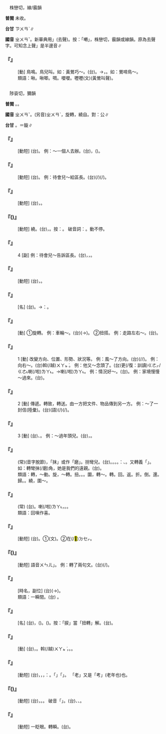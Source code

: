 
=={{ruby|囀|ㄓㄨㄢˇ}}==

　株戀切，線/霰韻

'''普閩''' 未收。

'''台甘''' <rt>ㄗㄨㄢˋ</rt>∥

'''國音''' <rt>ㄓㄨㄢˇ</rt>。新華典用{{ruby|「|ㄓㄨㄢˋ}}」(去聲)。按：「囀」，株戀切，霰韻或線韻。原為去聲字。可知念上聲{{ruby|「|ㄓㄨㄢˇ}}」是半邊音∥

    

==='''『{{ruby|囀|ㄓㄨㄢˇ}}』'''===
: [動] 鳥鳴。鳥兒叫。如：黃鶯巧～。(台){{ruby|鶯|ㄧㄥ}}{{ruby|仔|ㄚ}}{{ruby|聲|ㄒㄧㆩ}}{{ruby|嘰|ㄍㄧ}}{{ruby|哩|ㄌㄧ}}{{ruby|咕|ㄍㄧㄨㆷ}}{{ruby|嚕|ㄌㄧㄨ}}。→{{ruby|形|ㄏㄧㄥˊ}}{{ruby|容|ㄧㆲˊ}}{{ruby|轉|ㄗㄨㄢˋ}}{{ruby|折|ㄐㄧㄚㆵ}}，{{ruby|宛|ㄨㄢˋ}}{{ruby|轉|ㄗㄨㄢˋ}}{{ruby|丌|ㆤ}}{{ruby|聲|ㄒㄧㆩ}}{{ruby|音|ㄧㆬ}}。如：鶯啼鳥～。
:類語：啾。啾唧。啁。嚶嚶。嚦嚦(文)(黃鶯叫聲)。
:
    

=={{ruby|轉|ㄓㄨㄢˇ}}==

　陟袞切，獮韻

'''普閩''' {{ruby|(文)|ㄗㄨㄢˋ}}。{{ruby|(白)|ㄉㆭˋ}}。

'''國音''' <rt>ㄓㄨㄢˇ</rt>。(另音)<rt>ㄓㄨㄢˋ</rt>，旋轉，繞自{{ruby|轉|ㄓㄨㄢˋ}}。對：公{{ruby|轉|ㄓㄨㄢˇ}}∥

'''台甘''' {{ruby|(文)|ㄗㄨㄢˋ}}。{{ruby|(語)|ㄉㆭˋ}}{{ruby|。|ㆡㄨㄢˋ}}{{ruby|。|ㄗㄨㄣ˫}}＝鏇∥

    

==='''『{{ruby|轉|ㄓㄨㄢˇ}}{{ruby|託|ㄊㄨㄛ}}』'''===
: [動短] (台){{ruby|轉|ㄗㄨㄢˋ}}{{ruby|託|ㄊㆦㆶ}}。 例：～一個人去辦。(台){{ruby|換|ㄨㆩ˫}}{{ruby|一|ㄐㄧㆵ ͘}}{{ruby|手|ㄑㄧㄨˋ}}，{{ruby|另|ㄌㄧㄥ˫}}{{ruby|外|ㆣㄨㄚ˫}}{{ruby|拜|ㄅㄞ˪}}{{ruby|託|ㄊㆦㆶ}}{{ruby|一|ㄐㄧㆵ ͘}}{{ruby|個|ㆤˊ}}({{ruby|別|ㄅㄚㆵ ͘}}){{ruby|人|ㄌㄤˊ}}{{ruby|去|ㄎㄧ˪}}{{ruby|辦|ㄅㄢ˫}}。
    

==='''『{{ruby|轉|ㄓㄨㄢˇ}}{{ruby|告|ㄍㄠˋ}}』'''===
: [動短] (台){{ruby|轉|ㄗㄨㄢˋ}}{{ruby|告|ㄍㄜ˪}}。 例：待會兒～給區長。(台){{ruby|小|ㄒㄧㄜˋ}}{{ruby|停|ㄊㄧㄥˊ}}{{ruby|將|ㄐㄧㆲ}}{{ruby|汝|ㄌㄧˋ}}{{ruby|丌|ㆤ}}{{ruby|話|ㄨㆤ˫}}{{ruby|載|ㄉㄞ˫}}(/{{ruby|戴|ㄉㄞ˪}}){{ruby|事|ㄐㄧ˪}}(/{{ruby|事|ㄉㄞ˫}}{{ruby|情|ㄐㄧ˪}}){{ruby|間|ㄍㄢ˪}}{{ruby|接|ㄐㄧㄚㆴ}}{{ruby|轉|ㄗㄨㄢˋ}}{{ruby|去|ㄎㄧ˪}}{{ruby|付|ㄏㆦ˫}}{{ruby|區|ㄎㄨ}}{{ruby|長|ㄉㄧㆧˋ/ㄉㄧㆫˋ}}{{ruby|知|ㄗㄞ}}。
    

==='''『{{ruby|轉|ㄓㄨㄢˇ}}{{ruby|交|ㄐㄧㄠ}}』'''===
: [動短] (台){{ruby|轉|ㄗㄨㄢˋ}}{{ruby|交|ㄍㄠ}}，{{ruby|由|ㄧㄨˊ}}{{ruby|別|ㄅㄚㆵ ͘}}{{ruby|人|ㄌㄤˊ}}{{ruby|間|ㄍㄢ˪}}{{ruby|接|ㄐㄧㄚㆴ}}{{ruby|交|ㄍㄠ}}{{ruby|過|ㄍㄨㆤ˪/ㄍㆤ˪}}{{ruby|去|ㄎㄧ˪}}。
    

==='''『{{ruby|轉|ㄓㄨㄢˇ}}{{ruby|圈|ㄑㄩㄢ}}({{ruby|兒|ㄦ}})』'''===
: [動短] 繞。(台){{ruby|踅|ㄙㆤㆷ ͘}}{{ruby|箍|ㄎㆦ}}{{ruby|輪|ㄌㄧㄣ˪}}{{ruby|→|ㄌㄧㄣ}}，{{ruby|踅|ㄙㆤㆷ ͘}}{{ruby|圓|ㆪˊ}}{{ruby|箍|ㄎㆦ}}{{ruby|仔|ㄚ}}。按：{{ruby|輾|ㄌㄧㄢ˪}}{{ruby|→|ㄌㄧㄣ˪}}。 破音詞：{{ruby|轉|ㄓㄨㄢˋ}}{{ruby|圈|ㄑㄩㄢ}}{{ruby|兒|ㄦ}}。{{ruby|轉|ㄓㄨㄢˇ}}動不停。
    

==='''『{{ruby|轉|ㄓㄨㄢˇ}}』'''===
:4  [副] 例：待會兒～告訴區長。(台){{ruby|轉|ㄗㄨㄢˋ}}，{{ruby|表|ㄅㄧㄠˋ}}{{ruby|示|ㄒㄧ˫}}{{ruby|無|ㆠㄜˊ}}{{ruby|直|ㄉㄧㆵ ͘}}{{ruby|接|ㄐㄧㄚㆴ}}，{{ruby|經|ㄍㄧㄥ}}{{ruby|過|ㄍㄨㆤ˪/ㄍㆤ˪}}{{ruby|一|ㄐㄧㆵ ͘}}{{ruby|手|ㄑㄧㄨˋ}}{{ruby|傳|ㄊㄨㄢˊ}}{{ruby|話|ㄨㆤ˫}}。
    

==='''『{{ruby|轉|ㄓㄨㄢˇ}}{{ruby|播|ㄅㄛˋ}}』'''===
: [動短] (台){{ruby|轉|ㄗㄨㄢˋ}}{{ruby|播|ㄅㆦ˪}}，{{ruby|經|ㄍㄧㄥ}}{{ruby|由|ㄧㄨˊ}}{{ruby|另|ㄌㄧㄥ˫}}{{ruby|外|ㆣㄨㄚ˫}}{{ruby|一|ㄐㄧㆵ ͘}}{{ruby|個|ㆤˊ}}{{ruby|電|ㄉㄧㄢ˫}}{{ruby|台|ㄉㄞˊ}}{{ruby|播|ㄅㆦ˪}}{{ruby|出|ㄘㄨㆵ}}。
    

==='''『{{ruby|轉|ㄓㄨㄢˇ}}{{ruby|蓬|ㄆㄥˊ}}』'''===
: [名] (台){{ruby|蓬|ㄆㆲˊ}}{{ruby|草|ㄘㄠˋ}}{{ruby|到|ㄍㄠ˪}}{{ruby|秋|ㄑㄧㄨ}}{{ruby|天|ㄊㆪ}}{{ruby|枯|ㄍㆦ}}{{ruby|焦|ㄉㄚ}}{{ruby|隨|ㄙㄨㄧˊ}}{{ruby|風|ㄏㆲ}}{{ruby|四|ㄒㄧ˪}}{{ruby|界|ㄍㄨㆤ˪/ㄍㆤ˪}}{{ruby|亂|ㄌㄨㄢ˫}}{{ruby|亂|ㄌㄨㄢ˫}}{{ruby|飛|ㄅㆤ/ㄅㄨㆤ}}。→{{ruby|轉|ㄗㄨㄢˋ}}{{ruby|喻|ㆡㄨ˫/ㄌㄨ˫}}：{{ruby|境|ㄍㄧㄥˋ}}{{ruby|遇|ㆠㄨ˫/ㆣㄨ˫}}{{ruby|落|ㄌㆦㆶ ͘}}{{ruby|魄|ㄆㄧㆤㆶ}}。
    

==='''『{{ruby|轉|ㄓㄨㄢˇ}}{{ruby|動|ㄉㄨㄥˋ}}』'''===
: [動] ①旋轉。 例：車輪～。(台){{ruby|車|ㄑㄧㄚ}}{{ruby|輦|ㄌㄧㄢˋ}}{{ruby|踅|ㄙㆤㆷ ͘}}({{ruby|轉|ㄗㄨㄢˋ}}{{ruby|動|ㄉㄤ˫}}→){{ruby|轉|ㄉㄧㄣˋ}}{{ruby|動|ㄉㆲ˫}}。 ②扭搭。 例：走路左右～。(台){{ruby|行|ㄍㄧㆩˊ}}{{ruby|著|ㄉㄧㄜㆷ}}{{ruby|路|ㄌㆦ˫}}{{ruby|扭|ㄫㄧㄨˋ}}{{ruby|來|ㄌㄞˊ}}{{ruby|扭|ㄫㄧㄨˋ}}{{ruby|去|ㄎㄧ˪}}。
    

==='''『{{ruby|轉|ㄓㄨㄢˇ}}』'''===
:1  [動] 改變方向、位置、形勢、狀況等。 例：風～了方向。(台){{ruby|風|ㄏㆲ}}{{ruby|轉|ㄗㄨㄢˋ}}(/{{ruby|改|ㄍㄞˋ}}{{ruby|變|ㄅㄧㄢ˪}}/{{ruby|換|ㄨㆩ˫}}){{ruby|方|ㄏㆲ}}{{ruby|向|ㄏㄧㆲ˪}}。 例：向右～。(台)斡(/越)<rt>ㄨㄚㆵ ͘</rt>{{ruby|正|ㄐㄧㆩ˪}}{{ruby|爿|ㄅㄧㄥˊ}}。 例：他又～念頭了。(台){{ruby|伊|ㄧ}}{{ruby|又|ㄧㄨ˫}}更(/復：訓讀)<rt>ㄍㄜㆷ/ㄍㄜ˪</rt>{{ruby|改|ㄍㄞˋ}}{{ruby|變|ㄅㄧㄢ˪}}{{ruby|主|ㄗㄨˋ}}{{ruby|意|ㄧ˪}}喇(/啦)<rt>ㄌㄚ˪</rt>。→{{ruby|伊|ㄧ}}{{ruby|丌|ㆤ}}{{ruby|心|ㄒㄧㆬ}}{{ruby|情|ㄐㄧㄥˊ}}{{ruby|改|ㄍㄞˋ}}喇(/啦)<rt>ㄌㄚ˪</rt>。 例：情況好～。(台){{ruby|情|ㄐㄧㄥˊ}}{{ruby|形|ㄏㄧㄥˊ}}{{ruby|變|ㄅㄧㄢ˪}}{{ruby|較|ㄎㄚㆷ}}{{ruby|好|ㄏㄜˋ}}{{ruby|去|ㄎㄧ˪}}。 例：家境慢慢{{ruby|兒|ㄦ}}～過來。(台){{ruby|環|ㄏㄨㄢˊ/ㄎㄨㄢˊ}}{{ruby|境|ㄍㄧㄥˋ}}{{ruby|漸|ㄐㄧㆰ˫}}{{ruby|漸|ㄐㄧㆰ˫}}{{ruby|仔|ㄚ}}{{ruby|較|ㄎㄚㆷ}}{{ruby|好|ㄏㄜˋ}}{{ruby|過|ㄍㄨㆤ˪/ㄍㆤ˪}}。
    

==='''『{{ruby|轉|ㄓㄨㄢˇ}}』'''===
:2  [動] 傳遞。轉致，轉送。由一方把文件、物品傳到另一方。 例：～了一封信(陸彙)。(台){{ruby|轉|ㄗㄨㄢˋ}}{{ruby|寄|ㄍㄧ˪}}{{ruby|(文)|ㄍㄧㄚ˪}}(語)(/{{ruby|送|ㄙㄤ˪}}){{ruby|一|ㄐㄧㆵ ͘}}{{ruby|封|ㄏㆲ}}(/{{ruby|張|ㄉㄧㆫ/ㄉㄧㆧ}}){{ruby|批|ㄆㄨㆤ/ㄆㆤ}}。
    

==='''『{{ruby|轉|ㄓㄨㄢˇ}}』'''===
:3  [動] (台){{ruby|換|ㄨㆩ˫}}、{{ruby|越|ㄨㄚㆵ ͘}}{{ruby|過|ㄍㄨㆤ˪/ㄍㆤ˪}}。 例：～過年頭兒。(台){{ruby|年|ㄋㄧˊ}}{{ruby|冬|ㄉㄤ}}{{ruby|一|ㄐㄧㆵ ͘}}{{ruby|下|·ㆤ˫}}{{ruby|換|ㄨㆩ˫}}，{{ruby|時|ㄒㄧˊ}}{{ruby|世|ㄙㆤ˪}}{{ruby|一|ㄐㄧㆵ ͘}}{{ruby|下|·ㆤ˫}}{{ruby|變|ㄅㄧㄢ˪}}。
    

==='''『{{ruby|轉|ㄓㄨㄢˇ}}{{ruby|彎|ㄨㄢ}}{{ruby|抹|ㄇㄛˋ}}{{ruby|角|ㄐㄧㄠˇ}}』'''===
: (常)(音字脫節)，「抹」或作「磨」。拐彎兒。(台){{ruby|行|ㄍㄧㆩˊ}}{{ruby|路|ㄌㆦ˫}}{{ruby|斡|ㄨㄚㆵ}}{{ruby|彎|ㄨㄢ}}。{{ruby|彎|ㄨㄢ}}{{ruby|斡|ㄨㄚㆵ}}。{{ruby|彎|ㄨㄢ}}{{ruby|來|ㄌㄞˊ}}{{ruby|斡|ㄨㄚㆵ}}{{ruby|去|ㄎㄧ˪}}。{{ruby|無|ㆠㄜˊ}}{{ruby|直|ㄉㄧㆵ ͘}}{{ruby|行|ㄍㄧㆩˊ}}。{{ruby|引|ㄧㄣˋ}}{{ruby|申|ㄒㄧㄣ}}{{ruby|謂|ㄨㄧ˫}}：{{ruby|做|ㄗㄨㆤ˪/ㄗㄜ˪}}{{ruby|事|ㄙㄨ˫}}、{{ruby|說|ㄙㆤㆷ}}{{ruby|話|ㄨㆤ˫}}{{ruby|不|ㄅㄨㆵ}}{{ruby|簡|ㄍㄢˋ}}{{ruby|截|ㄐㄧㄚㆵ ͘}}。又轉義「{{ruby|牽|ㄎㄢ}}{{ruby|親|ㄑㄧㄣ}}{{ruby|引|ㄧㄣˋ}}{{ruby|戚|ㄑㄧㆤㆶ}}」。如：轉彎抹(/磨)角，她是我們的遠親。(台){{ruby|牽|ㄎㄢ}}{{ruby|來|ㄌㄞˊ}}{{ruby|牽|ㄎㄢ}}{{ruby|去|ㄎㄧ˪}}{{ruby|伊|ㄧ}}{{ruby|是|ㄒㄧ˫}}{{ruby|阮|ㆣㄨㄣˋ/ㆣㄨㄢˋ}}{{ruby|丌|ㆤ}}{{ruby|遠|ㄨㄢˋ}}{{ruby|親|ㄑㄧㄣ}}。
:類語：轉，～動。旋，～轉。扭。{{ruby|擰|ㄋㄧㄥˋ}}。{{ruby|拐|ㄍㄨㄞˇ}}。圜，轉～。轉。回。返。折。倒。還。歸。{{ruby|踅|ㄒㄩㄝˊ}}。繞，圍～。
:
    

==='''『{{ruby|轉|ㄓㄨㄢˇ}}{{ruby|怒|ㄋㄨˋ}}{{ruby|為|ㄨㄟˊ}}{{ruby|喜|ㄒㄧˇ}}』'''===
: (常) (台){{ruby|改|ㄍㄞˋ}}{{ruby|換|ㄨㆩ˫}}{{ruby|怒|ㄋㆦ˫}}{{ruby|容|ㄧㆲˊ}}{{ruby|變|ㄅㄧㄢ˪}}{{ruby|做|ㄗㄨㆤ˪/ㄗㄜ˪}}{{ruby|笑|ㄑㄧㄜ˪}}{{ruby|容|ㄧㆲˊ}}。{{ruby|無|ㆠㄜˊ}}{{ruby|受|ㄒㄧㄨ˫}}{{ruby|氣|ㄎㄧ˪}}喇(/啦)<rt>ㄌㄚ˪</rt>，{{ruby|歡|ㄏㄨㆩ}}{{ruby|喜|ㄏㄧˋ}}{{ruby|起|·ㄎㄧˋ}}{{ruby|來|·ㄌㄞˊ}}。{{ruby|轉|ㄉㆭˋ}}{{ruby|笑|ㄑㄧㄜ˪}}{{ruby|面|ㆠㄧㄣ˫}}。
:類語：回嗔作喜。
:
    

==='''『{{ruby|轉|ㄓㄨㄢˇ}}{{ruby|運|ㄩㄣˋ}}』'''===
: [動短] (台){{ruby|轉|ㄗㄨㄢˋ}}{{ruby|運|ㄨㄣ˫}}。①(文){{ruby|運|ㄨㄣ˫}}{{ruby|輸|ㄙㄨ}}。②{{ruby|運|ㄨㄣ˫}}{{ruby|氣|ㄎㄧ˪}}在(/<mark>&#xf9549;</mark>)<rt>ㄉㆤㆷ</rt>{{ruby|好|ㄏㄜˋ}}{{ruby|轉|ㄗㄨㄢˋ}}。
    

==='''『{{ruby|轉|ㄓㄨㄢˇ}}{{ruby|文|ㄨㄣˊ}}({{ruby|兒|ㄦ}})』'''===
: [動短] 語音{{ruby|「|ㄓㄨㄢˋ}}<rt>ㄨㄣ</rt><rt>ㄦ</rt>」。 例：轉了兩句文。(台){{ruby|捏|ㄌㄧㄚㆴ}}{{ruby|兩|ㄋㆭ˫}}{{ruby|句|ㄍㄨ˪}}{{ruby|仔|ㄚ}}{{ruby|書|ㄗㄨ}}{{ruby|句|ㄍㄨ˪}}(/{{ruby|冊|ㄘㆤㆷ}}{{ruby|句|ㄍㄨ˪}})。
    

==='''『{{ruby|轉|ㄓㄨㄢˇ}}{{ruby|眼|ㄧㄢˇ}}{{ruby|間|ㄐㄧㄢ}}』'''===
: [時名，副位] (台){{ruby|目|ㆠㄚㆶ ͘}}{{ruby|珠|ㄗㄨ}}(→{{ruby|睭|ㄐㄧㄨ}}){{ruby|轉|ㄉㆭˋ/ㄗㄨㄢˋ}}{{ruby|輪|ㄌㄨㄣˊ}}{{ruby|丌|ㆤ}}{{ruby|中|ㄉㄧㆲ}}{{ruby|間|ㄍㄢ}}{{ruby|短|ㄉㆤˋ}}{{ruby|短|ㄉㆤˋ}}{{ruby|仔|ㄚ}}{{ruby|丌|ㆤ}}{{ruby|時|ㄒㄧˊ}}{{ruby|間|ㄍㄢ}}。
:類語：一瞬間。(台){{ruby|目|ㆠㄚㆶ ͘}}{{ruby|一|ㄐㄧㆵ ͘}}{{ruby|<mark>&#xffae8;</mark>|ㄋㄧㆷ}}{{ruby|仔|ㄚ}} 。
:
    

==='''『{{ruby|轉|ㄓㄨㄢˇ}}{{ruby|捩|ㄌㄧㄝˋ}}{{ruby|點|ㄉㄧㄢˇ}}』'''===
: [名] (台){{ruby|事|ㄙㄨ˫}}{{ruby|物|ㆠㄨㆵ ͘}}{{ruby|演|ㄧㄢˋ}}{{ruby|變|ㄅㄧㄢ˪}}，{{ruby|轉|ㄗㄨㄢˋ}}{{ruby|變|ㄅㄧㄢ˪}}{{ruby|丌|ㆤ}}{{ruby|一|ㄐㄧㆵ ͘}}{{ruby|個|ㆤˊ}}{{ruby|重|ㄉㄧㆲ˫}}{{ruby|要|ㄧㄠ˪}}({{ruby|有|ㄨ˫}}{{ruby|重|ㄉㄧㆲ˫}}{{ruby|大|ㄉㄚ˫}}{{ruby|變|ㄅㄧㄢ˪}}{{ruby|化|ㄏㄨㄚ˪}}){{ruby|丌|ㆤ}}{{ruby|時|ㄒㄧˊ}}{{ruby|機|ㄍㄧ}}。{{ruby|轉|ㄗㄨㄢˋ}}{{ruby|折|ㄐㄧㄚㆵ}}{{ruby|點|ㄉㄧㆰˋ}}({{ruby|契|ㄎㄧ˪}}{{ruby|機|ㄍㄧ}})。按：「捩」當「扭轉」解。(台){{ruby|轉|ㄗㄨㄢˋ}}{{ruby|斡|ㄨㄚㆵ}}。
    

==='''『{{ruby|轉|ㄓㄨㄢˇ}}{{ruby|身|ㄕㄣ}}』'''===
: [動] (台){{ruby|轉|ㄗㄨㄢˋ}}{{ruby|身|ㄒㄧㄣ}}，{{ruby|翻|ㄏㄨㄢ}}{{ruby|轉|ㄉㆭˋ}}{{ruby|身|ㄒㄧㄣ}}。斡(/越)<rt>ㄨㄚㆵ ͘</rt>{{ruby|轉|ㄉㆭˋ}}{{ruby|身|ㄒㄧㄣ}}，{{ruby|斡|ㄨㄚㆵ}}{{ruby|輾|ㄌㄧㄣ˪}}{{ruby|轉|ㄉㆭˋ}}。{{ruby|踅|ㄙㆤㆷ ͘}}{{ruby|輾|ㄌㄧㄣ˪}}{{ruby|轉|ㄉㆭˋ}}。
    

==='''『{{ruby|轉|ㄓㄨㄢˇ}}{{ruby|注|ㄓㄨˋ}}』'''===
: [動短] (台){{ruby|字|ㆢㄧ˫/ㄌㄧ˫}}{{ruby|義|ㆣㄧ˫}}{{ruby|相|ㄒㄧㄜ/ㄙㆩ}}{{ruby|倚|ㄨㄚˋ}}，{{ruby|字|ㆢㄧ˫/ㄌㄧ˫}}{{ruby|形|ㄏㄧㄥˊ}}{{ruby|可|ㄎㄜˋ}}{{ruby|通|ㄊㆲ}}，{{ruby|字|ㆢㄧ˫/ㄌㄧ˫}}{{ruby|音|ㄧㆬ}}{{ruby|相|ㄒㄧㆲ}}{{ruby|似|ㄙㄨ˫}}{{ruby|丌|ㆤ}}{{ruby|字|ㆢㄧ˫/ㄌㄧ˫}}{{ruby|互|ㄏㆦ˪}}{{ruby|相|ㄒㄧㆲ}}{{ruby|轉|ㄗㄨㄢˋ}}{{ruby|用|ㄧㄥ˫/ㄧㆲ˫}}{{ruby|訓|ㄏㄨㄣ˪}}{{ruby|注|ㄗㄨㆷ}}，{{ruby|叫|ㄍㄧㄜㆷ}}{{ruby|做|ㄗㄜ˪/ㄗㄨㆤ˪}}：{{ruby|轉|ㄗㄨㄢˋ}}{{ruby|注|ㄗㄨ˪}}。{{ruby|像|ㄑㄧㆧ˫/ㄑㄧㆫ˫}}{{ruby|用|ㄧㆲ˫}}{{ruby|壽|ㄒㄧㄨ˫}}{{ruby|考|ㄎㄜˋ}}{{ruby|丌|ㆤ}}「{{ruby|考|ㄎㄜˋ}}」{{ruby|解|ㄍㄞ˪}}「{{ruby|老|ㄌㄜˋ}}」{{ruby|字|ㆢㄧ˫/ㄌㄧ˫}}。 「老」又是「考」(老年也)也。
    

==='''『{{ruby|轉|ㄓㄨㄢˇ}}{{ruby|彎|ㄨㄢ}}({{ruby|兒|ㄦ}})』'''===
: [動短] (台){{ruby|轉|ㄗㄨㄢˋ}}{{ruby|彎|ㄨㄢ}}，{{ruby|轉|ㄗㄨㄢˋ}}{{ruby|變|ㄅㄧㄢ˪}}{{ruby|方|ㄏㆲ}}{{ruby|向|ㄏㄧㆲ˪}}。{{ruby|斡|ㄨㄚㆵ}}{{ruby|彎|ㄨㄢ}}。 破音「{{ruby|轉|ㄓㄨㄢˋ}}{{ruby|彎|ㄨㄢ}}{{ruby|兒|ㄦ}}」。(台){{ruby|踅|ㄙㆤㆷ ͘}}、{{ruby|遨|ㆣㄜˊ}}、{{ruby|轉|ㄉㆭˋ}}。
    

==='''『{{ruby|轉|ㄓㄨㄢˇ}}{{ruby|眼|ㄧㄢˇ}}』'''===
: [動短] 一眨眼。轉瞬。(台){{ruby|目|ㆠㄚㆶ ͘}}{{ruby|一|ㄐㄧㆵ ͘}}{{ruby|<mark>&#xffae8;</mark>|ㄋㄧㆷ}}{{ruby|仔|ㄚ}}。
    
